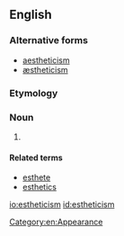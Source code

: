 ==English==
{{wikipedia}}

===Alternative forms===
* [[aestheticism]]
* [[æstheticism]]

===Etymology===
{{suffix|esthetic|ism}}

===Noun===
{{en-noun}}

# {{context|American spelling|lang=en}} {{alternative spelling of|aestheticism}}

====Related terms====
* [[esthete]]
* [[esthetics]]

[[io:estheticism]]
[[id:estheticism]]
[[Category:en:Appearance]]